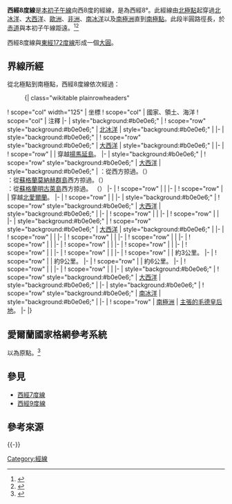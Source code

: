 {{NoteTA
|G1=地名
|G2=Toponym
|G3=UK Places
}}
{{Location map-line|lon=-8}}
{{kml}}
'''西經8度線'''是[[本初子午線|本初子午線]]向西8度的經線，是為西經8°。此經線由[[北極點|北極點]]起穿過[[北冰洋|北冰洋]]、[[大西洋|大西洋]]、[[歐洲|歐洲]]、[[非洲|非洲]]、[[南冰洋|南冰洋]]以及[[南極洲|南極洲]]直到[[南極點|南極點]]。此段半圓路徑長{{convert|20003932|km}}，於[[赤道|赤道]]與本初子午線距{{convert|891|km}}遠。<ref name="noaa">{{cite web | language =en | url =http://www.ngs.noaa.gov/PUBS_LIB/inverse.pdf | title =Direct and Inverse Solutions of Geodesics on the Ellipsoid with application of nested equation | author =T. Vincenty | date =1975-04 | accessdate =2017-05-17 | archive-date =2013-01-28 | archive-url =https://www.webcitation.org/6DzvSBPa5?url=http://www.ngs.noaa.gov/PUBS_LIB/inverse.pdf | dead-url =no }}</ref><ref name="latlon">{{cite web
 | language = en
 | url = http://www.movable-type.co.uk/scripts/latlong-vincenty.html
 | title = Vincenty formula for distance between two Latitude/Longitude points
 | website = Movable type scripts
 | accessdate = 2017-05-17
 | archive-date = 2013-01-28
 | archive-url = https://www.webcitation.org/6DzvScM3g?url=http://www.movable-type.co.uk/scripts/latlong-vincenty.html
 | dead-url = yes
 }}</ref>

西經8度線與[[東經172度線|東經172度線]]形成一個[[大圓|大圓]]。

==界線所經==
從北極點到南極點，西經8度線依次經過：

:{| class="wikitable plainrowheaders"
! scope="col" width="125" | 坐標
! scope="col" | 國家、領土、海洋
! scope="col" | 注釋
|-
| style="background:#b0e0e6;" | {{Coord|90|0|N|8|0|W|type:waterbody|name=Arctic Ocean}}
! scope="row" style="background:#b0e0e6;" | [[北冰洋|北冰洋]]
| style="background:#b0e0e6;" |
|-
| style="background:#b0e0e6;" | {{Coord|82|5|N|8|0|W|type:waterbody|name=Atlantic Ocean}}
! scope="row" style="background:#b0e0e6;" | [[大西洋|大西洋]]
| style="background:#b0e0e6;" |
|-
| {{Coord|71|9|N|8|0|W|type:country|name=Norway}}
! scope="row" | {{NOR}}
| 穿越[[揚馬延|揚馬延島]]。
|-
| style="background:#b0e0e6;" | {{Coord|71|1|N|8|0|W|type:waterbody|name=Atlantic Ocean}}
! scope="row" style="background:#b0e0e6;" | [[大西洋|大西洋]]
| style="background:#b0e0e6;" | {{FRO}}：從{{le|米基內斯島|Mykines, Faroe Islands}}西方掠過。（{{Coord|62|6|N|7|40|W|type:isle|name=Mykines}}）<br/> {{UK}}：從[[蘇格蘭|蘇格蘭]][[莫納赫群島|莫納赫群島]]西方掠過。（{{Coord|57|31|N|7|40|W|type:isle|name=Monach Islands}}）<br/> {{UK}}：從[[蘇格蘭|蘇格蘭]][[明古萊島|明古萊島]]西方掠過。 （{{Coord|56|48|N|7|40|W|type:isle|name=Mingulay}}）
|-
| {{Coord|55|13|N|8|0|W|type:country|name=Ireland}}
! scope="row" | {{IRL}}
|
|-
| {{Coord|54|32|N|8|0|W|type:country|name=United Kingdom}}
! scope="row" | {{UK}}
| 穿越[[北愛爾蘭|北愛爾蘭]]。
|-
| {{Coord|54|21|N|8|0|W|type:country|name=Ireland}}
! scope="row" | {{IRL}}
|
|-
| style="background:#b0e0e6;" | {{Coord|51|51|N|8|0|W|type:waterbody|name=Atlantic Ocean}}
! scope="row" style="background:#b0e0e6;" | [[大西洋|大西洋]]
| style="background:#b0e0e6;" |
|-
| {{Coord|43|42|N|8|0|W|type:country|name=Spain}}
! scope="row" | {{ESP}}
|
|-
| {{Coord|41|50|N|8|0|W|type:country|name=Portugal}}
! scope="row" | {{POR}}
|
|-
| style="background:#b0e0e6;" | {{Coord|37|0|N|8|0|W|type:waterbody|name=Atlantic Ocean}}
! scope="row" style="background:#b0e0e6;" | [[大西洋|大西洋]]
| style="background:#b0e0e6;" |
|-
| {{Coord|33|28|N|8|0|W|type:country|name=Morocco}}
! scope="row" | {{MAR}}
|
|-
| {{Coord|29|7|N|8|0|W|type:country|name=Algeria}}
! scope="row" | {{DZA}}
|
|-
| {{Coord|26|55|N|8|0|W|type:country|name=Mauritania}}
! scope="row" | {{MRT}}
|
|-
| {{Coord|15|30|N|8|0|W|type:country|name=Mali}}
! scope="row" | {{MLI}}
|
|-
| {{Coord|10|20|N|8|0|W|type:country|name=Guinea}}
! scope="row" | {{GIN}}
|
|-
| {{Coord|10|8|N|8|0|W|type:country|name=Côte d'Ivoire}}
! scope="row" | {{CIV}}
|
|-
| {{Coord|9|24|N|8|0|W|type:country|name=Guinea}}
! scope="row" | {{GIN}}
|
|-
| {{Coord|8|29|N|8|0|W|type:country|name=Côte d'Ivoire}}
! scope="row" | {{CIV}}
|
|-
| {{Coord|8|12|N|8|0|W|type:country|name=Guinea}}
! scope="row" | {{GIN}}
| 約3公里。
|-
| {{Coord|8|10|N|8|0|W|type:country|name=Côte d'Ivoire}}
! scope="row" | {{CIV}}
| 約9公里。
|-
| {{Coord|8|5|N|8|0|W|type:country|name=Guinea}}
! scope="row" | {{GIN}}
| 約6公里。
|-
| {{Coord|8|2|N|8|0|W|type:country|name=Côte d'Ivoire}}
! scope="row" | {{CIV}}
|
|-
| {{Coord|6|19|N|8|0|W|type:country|name=Liberia}}
! scope="row" | {{LBR}}
|
|-
| style="background:#b0e0e6;" | {{Coord|4|31|N|8|0|W|type:waterbody|name=Atlantic Ocean}}
! scope="row" style="background:#b0e0e6;" | [[大西洋|大西洋]]
| style="background:#b0e0e6;" |
|-
| style="background:#b0e0e6;" | {{Coord|60|0|S|8|0|W|type:waterbody|name=Southern Ocean}}
! scope="row" style="background:#b0e0e6;" | [[南冰洋|南冰洋]]
| style="background:#b0e0e6;" |
|-
| {{Coord|70|40|S|8|0|W|type:country|name=Antarctica}}
! scope="row" | [[南極洲|南極洲]]
| {{NOR}}[[南極領地|主張的]][[毛德皇后地|毛德皇后地]]。
|-
|}

==愛爾蘭國家格網參考系統==
{{le|愛爾蘭國家格網參考系統|Irish grid reference system}}以{{coord|53|30|N|8|0|W}}為原點。<ref>{{cite web |language=en |first=Derek |last=Leahy |title=Irish Grid Reference System |url=http://www.osi.ie/en/alist/reference-information.aspx?article=42177d93-831a-4c6c-8ebf-cef57b55cd93 |work=Ordnance Survey Ireland : 185 years of innovation in mapping |publisher=Ordnance Survey Ireland |location=Dublin |date=2008-09-26 |accessdate=2009-08-14 |deadurl=yes |archiveurl=https://web.archive.org/web/20090911204112/http://www.osi.ie/en/alist/reference-information.aspx?article=42177d93-831a-4c6c-8ebf-cef57b55cd93 |archivedate=2009-09-11 }}</ref>

==參見==
*[[西經7度線|西經7度線]]
*[[西經9度線|西經9度線]]

==參考來源==
{{reflist}}

{{-}}
{{geographical coordinates|state=collapsed}}

[[Category:經線|Category:經線]]